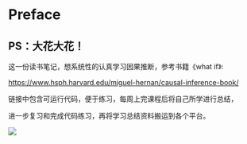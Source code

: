 # Preface {.unnumbered}

## PS：大花大花！

这一份读书笔记，想系统性的认真学习因果推断，参考书籍《what if》:

<https://www.hsph.harvard.edu/miguel-hernan/causal-inference-book/>

链接中包含可运行代码，便于练习，每周上完课程后将自己所学进行总结，

进一步复习和完成代码练习，再将学习总结资料搬运到各个平台。

![](images/whatif-01.png)
